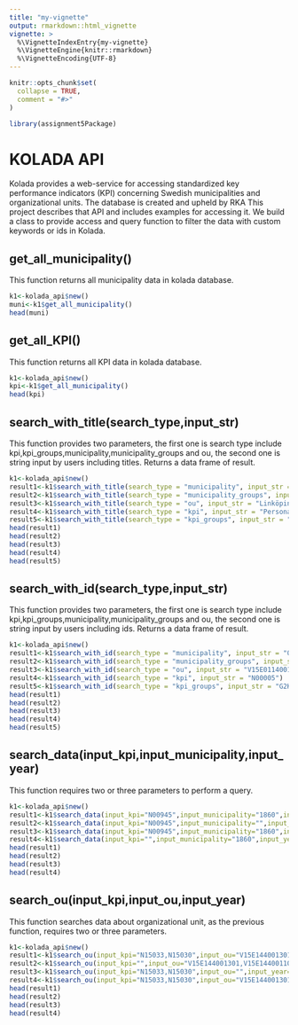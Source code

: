 ```yaml
---
title: "my-vignette"
output: rmarkdown::html_vignette
vignette: >
  %\VignetteIndexEntry{my-vignette}
  %\VignetteEngine{knitr::rmarkdown}
  %\VignetteEncoding{UTF-8}
---
```


```r
knitr::opts_chunk$set(
  collapse = TRUE,
  comment = "#>"
)
```

```r
library(assignment5Package)
```

# KOLADA API
Kolada provides a web-service for accessing standardized key performance indicators (KPI) concerning Swedish municipalities and organizational units. The database is created and upheld by RKA This project describes that API and includes examples for accessing it. We build a class to provide access and query function to filter the data with custom keywords or ids in Kolada.

## get_all_municipality()
This function returns all municipality data in kolada database.
```r
k1<-kolada_api$new()
muni<-k1$get_all_municipality()
head(muni)
```

## get_all_KPI()
This function returns all KPI data in kolada database.
```r
k1<-kolada_api$new()
kpi<-k1$get_all_municipality()
head(kpi)
```

## search_with_title(search_type,input_str)
This function provides two parameters, the first one is search type include kpi,kpi_groups,municipality,municipality_groups and ou, the second one is string input by users including titles. Returns a data frame of result.
```r
k1<-kolada_api$new()
result1<-k1$search_with_title(search_type = "municipality", input_str = "lund")
result2<-k1$search_with_title(search_type = "municipality_groups", input_str = "Linköping")
result3<-k1$search_with_title(search_type = "ou", input_str = "Linköping")
result4<-k1$search_with_title(search_type = "kpi", input_str = "Personalkostnader")
result5<-k1$search_with_title(search_type = "kpi_groups", input_str = "funktionsnedsättning")
head(result1)
head(result2)
head(result3)
head(result4)
head(result5)
```

## search_with_id(search_type,input_str)
This function provides two parameters, the first one is search type include kpi,kpi_groups,municipality,municipality_groups and ou, the second one is string input by users including ids. Returns a data frame of result.
```r
k1<-kolada_api$new()
result1<-k1$search_with_id(search_type = "municipality", input_str = "0580")
result2<-k1$search_with_id(search_type = "municipality_groups", input_str = "G123885")
result3<-k1$search_with_id(search_type = "ou", input_str = "V15E011400101")
result4<-k1$search_with_id(search_type = "kpi", input_str = "N00005")
result5<-k1$search_with_id(search_type = "kpi_groups", input_str = "G2KPI110397")
head(result1)
head(result2)
head(result3)
head(result4)
head(result5)
```

## search_data(input_kpi,input_municipality,input_year)
This function requires two or three parameters to perform a query.
```r
k1<-kolada_api$new()
result1<-k1$search_data(input_kpi="N00945",input_municipality="1860",input_year="2009,2007")
result2<-k1$search_data(input_kpi="N00945",input_municipality="",input_year="2009,2007")
result3<-k1$search_data(input_kpi="N00945",input_municipality="1860",input_year="")
result4<-k1$search_data(input_kpi="",input_municipality="1860",input_year="2009,2007")
head(result1)
head(result2)
head(result3)
head(result4)
```

## search_ou(input_kpi,input_ou,input_year)
This function searches data about organizational unit, as the previous function, requires two or three parameters.
```r
k1<-kolada_api$new()
result1<-k1$search_ou(input_kpi="N15033,N15030",input_ou="V15E144001301,V15E144001101",input_year="2009,2008,2007")
result2<-k1$search_ou(input_kpi="",input_ou="V15E144001301,V15E144001101",input_year="2009,2008,2007")
result3<-k1$search_ou(input_kpi="N15033,N15030",input_ou="",input_year="2009,2008,2007")
result4<-k1$search_ou(input_kpi="N15033,N15030",input_ou="V15E144001301,V15E144001101",input_year="")
head(result1)
head(result2)
head(result3)
head(result4)
```